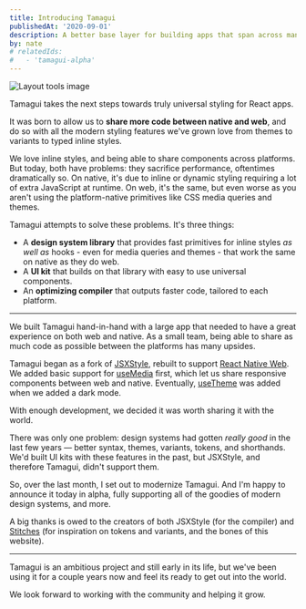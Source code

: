 ```yaml
---
title: Introducing Tamagui
publishedAt: '2020-09-01'
description: A better base layer for building apps that span across many platforms
by: nate
# relatedIds:
#   - 'tamagui-alpha'
---
```


<Image title="Layout tools image" src="/blog/introducing-tamagui/hero.png" size="hero" />

Tamagui takes the next steps towards truly universal styling for React apps.

It was born to allow us to **share more code between native and web**, and do so with all the modern styling features we've grown love from themes to variants to typed inline styles.

We love inline styles, and being able to share components across platforms. But today, both have problems: they sacrifice performance, oftentimes dramatically so. On native, it's due to inline or dynamic styling requiring a lot of extra JavaScript at runtime. On web, it's the same, but even worse as you aren't using the platform-native primitives like CSS media queries and themes.

Tamagui attempts to solve these problems. It's three things:

- A **design system library** that provides fast primitives for inline styles _as well as_ hooks - even for media queries and themes - that work the same on native as they do web.
- A **UI kit** that builds on that library with easy to use universal components.
- An **optimizing compiler** that outputs faster code, tailored to each platform.

---

We built Tamagui hand-in-hand with a large app that needed to have a great experience on both web and native. As a small team, being able to share as much code as possible between the platforms has many upsides.

Tamagui began as a fork of [JSXStyle](https://github.com/jsxstyle/jsxstyle), rebuilt to support [React Native Web](https://necolas.github.io/react-native-web/). We added basic support for [useMedia](/docs/core/useMedia) first, which let us share responsive components between web and native. Eventually, [useTheme](/docs/core/useMedia) was added when we added a dark mode.

With enough development, we decided it was worth sharing it with the world.

There was only one problem: design systems had gotten _really good_ in the last few years — better syntax, themes, variants, tokens, and shorthands. We'd built UI kits with these features in the past, but JSXStyle, and therefore Tamagui, didn't support them.

So, over the last month, I set out to modernize Tamagui. And I'm happy to announce it today in alpha, fully supporting all of the goodies of modern design systems, and more.

A big thanks is owed to the creators of both JSXStyle (for the compiler) and [Stitches](https://stitches.dev) (for inspiration on tokens and variants, and the bones of this website).

---

Tamagui is an ambitious project and still early in its life, but we've been using it for a couple years now and feel its ready to get out into the world.

We look forward to working with the community and helping it grow.
